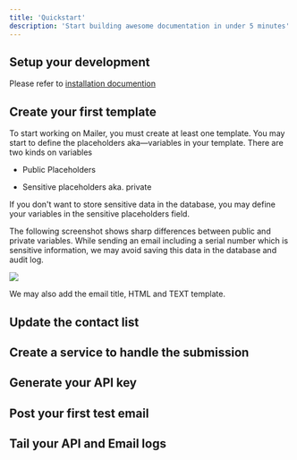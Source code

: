 ```yaml
---
title: 'Quickstart'
description: 'Start building awesome documentation in under 5 minutes'
---
```


## Setup your development

Please refer to [installation documention](/installation)

## Create your first template

To start working on Mailer, you must create at least one template. You may start to define the placeholders aka—variables in your template. There are two kinds on variables

* Public Placeholders

* Sensitive placeholders aka. private

If you don't want to store sensitive data in the database, you may define your variables in the sensitive placeholders field.&#x20;



The following screenshot shows sharp differences between public and private variables. While sending an email including a serial number which is sensitive information, we may avoid saving this data in the database and audit log.&#x20;

![](placeholders.png)

We may also add the email title, HTML and TEXT template.&#x20;

## Update the contact list

## Create a service to handle the submission

## Generate your API key

## Post your first test email

## Tail your API and Email logs